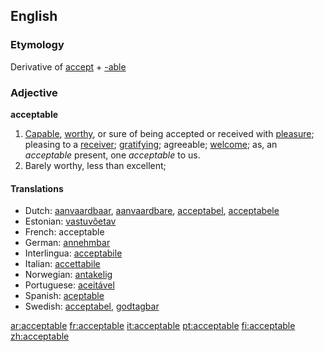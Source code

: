 ==English==
===Etymology===
Derivative of [[accept]] + [[-able]]

===Adjective===
'''acceptable'''

#[[Capable]], [[worthy]], or sure of being accepted or received with [[pleasure]]; pleasing to a [[receiver]]; [[gratifying]]; agreeable; [[welcome]]; as, an ''acceptable'' present, one ''acceptable'' to us.
#Barely worthy, less than excellent; 

====Translations====
*Dutch: [[aanvaardbaar]], [[aanvaardbare]], [[acceptabel]], [[acceptabele]]
*Estonian: [[vastuvõetav]]
*French: acceptable
*German: [[annehmbar]]
*Interlingua: [[acceptabile]]
*Italian: [[accettabile]]
*Norwegian: [[antakelig]]
*Portuguese: [[aceitável]]
*Spanish: [[aceptable]]
*Swedish: [[acceptabel]], [[godtagbar]]

[[ar:acceptable]]
[[fr:acceptable]]
[[it:acceptable]]
[[pt:acceptable]]
[[fi:acceptable]]
[[zh:acceptable]]